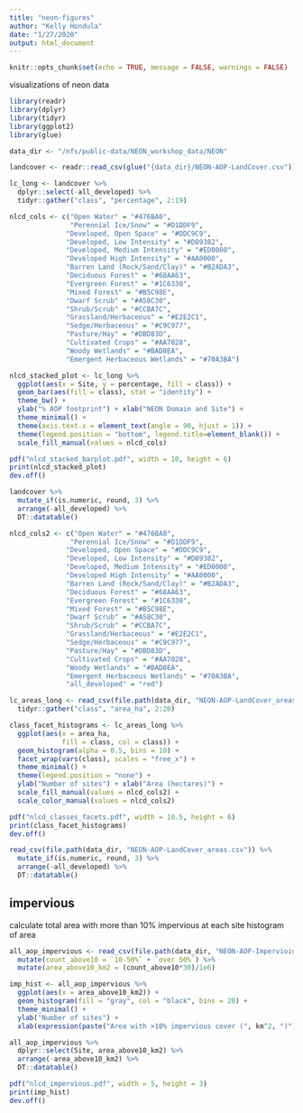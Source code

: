 ```yaml
---
title: "neon-figures"
author: "Kelly Hondula"
date: "1/27/2020"
output: html_document
---
```


```r
knitr::opts_chunk$set(echo = TRUE, message = FALSE, warnings = FALSE)
```

visualizations of neon data

```r
library(readr)
library(dplyr)
library(tidyr)
library(ggplot2)
library(glue)

data_dir <- "/nfs/public-data/NEON_workshop_data/NEON"

landcover <- readr::read_csv(glue("{data_dir}/NEON-AOP-LandCover.csv"))

lc_long <- landcover %>%
  dplyr::select(-all_developed) %>%
  tidyr::gather("class", "percentage", 2:19)

nlcd_cols <- c("Open Water" = "#476BA0", 
               "Perennial Ice/Snow" = "#D1DDF9",
              "Developed, Open Space" = "#DDC9C9", 
              "Developed, Low Intensity" = "#D89382", 
              "Developed, Medium Intensity" = "#ED0000", 
              "Developed High Intensity" = "#AA0000",
              "Barren Land (Rock/Sand/Clay)" = "#B2ADA3",
              "Deciduous Forest" = "#68AA63", 
              "Evergreen Forest" = "#1C6330", 
              "Mixed Forest" = "#B5C98E",
              "Dwarf Scrub" = "#A58C30", 
              "Shrub/Scrub" = "#CCBA7C",
              "Grassland/Herbaceous" = "#E2E2C1", 
              "Sedge/Herbaceous" = "#C9C977", 
              "Pasture/Hay" = "#DBD83D", 
              "Cultivated Crops" = "#AA7028",
              "Woody Wetlands" = "#BAD8EA", 
              "Emergent Herbaceous Wetlands" = "#70A3BA")

nlcd_stacked_plot <- lc_long %>%
  ggplot(aes(x = Site, y = percentage, fill = class)) +
  geom_bar(aes(fill = class), stat = "identity") +
  theme_bw() +
  ylab("% AOP footprint") + xlab("NEON Domain and Site") +
  theme_minimal() +
  theme(axis.text.x = element_text(angle = 90, hjust = 1)) +
  theme(legend.position = "bottom", legend.title=element_blank()) +
  scale_fill_manual(values = nlcd_cols)
```

```r
pdf("nlcd_stacked_barplot.pdf", width = 10, height = 6)
print(nlcd_stacked_plot)
dev.off()
```

```r
landcover %>% 
  mutate_if(is.numeric, round, 3) %>%
  arrange(-all_developed) %>%
  DT::datatable()
```

```r
nlcd_cols2 <- c("Open Water" = "#476BA0", 
               "Perennial Ice/Snow" = "#D1DDF9",
              "Developed, Open Space" = "#DDC9C9", 
              "Developed, Low Intensity" = "#D89382", 
              "Developed, Medium Intensity" = "#ED0000", 
              "Developed High Intensity" = "#AA0000",
              "Barren Land (Rock/Sand/Clay)" = "#B2ADA3",
              "Deciduous Forest" = "#68AA63", 
              "Evergreen Forest" = "#1C6330", 
              "Mixed Forest" = "#B5C98E",
              "Dwarf Scrub" = "#A58C30", 
              "Shrub/Scrub" = "#CCBA7C",
              "Grassland/Herbaceous" = "#E2E2C1", 
              "Sedge/Herbaceous" = "#C9C977", 
              "Pasture/Hay" = "#DBD83D", 
              "Cultivated Crops" = "#AA7028",
              "Woody Wetlands" = "#BAD8EA", 
              "Emergent Herbaceous Wetlands" = "#70A3BA",
              "all_developed" = "red")

lc_areas_long <- read_csv(file.path(data_dir, "NEON-AOP-LandCover_areas.csv")) %>%
  tidyr::gather("class", "area_ha", 2:20)

class_facet_histograms <- lc_areas_long %>%
  ggplot(aes(x = area_ha, 
             fill = class, col = class)) +
  geom_histogram(alpha = 0.5, bins = 10) +
  facet_wrap(vars(class), scales = "free_x") +
  theme_minimal() + 
  theme(legend.position = "none") +
  ylab("Number of sites") + xlab("Area (hectares)") +
  scale_fill_manual(values = nlcd_cols2) +
  scale_color_manual(values = nlcd_cols2)

```

```r
pdf("nlcd_classes_facets.pdf", width = 10.5, height = 6)
print(class_facet_histograms)
dev.off()
```

```r
read_csv(file.path(data_dir, "NEON-AOP-LandCover_areas.csv")) %>% 
  mutate_if(is.numeric, round, 3) %>%
  arrange(-all_developed) %>%
  DT::datatable()
```
## impervious

calculate total area with more than 10% impervious at each site
histogram of area

```r
all_aop_impervious <- read_csv(file.path(data_dir, "NEON-AOP-Impervioius.csv")) %>%
  mutate(count_above10 = `10-50%` + `over 50%`) %>%
  mutate(area_above10_km2 = (count_above10*30)/1e6)

imp_hist <- all_aop_impervious %>%
  ggplot(aes(x = area_above10_km2)) +
  geom_histogram(fill = "gray", col = "black", bins = 20) +
  theme_minimal() +
  ylab("Number of sites") + 
  xlab(expression(paste("Area with >10% impervious cover (", km^2, ")"))) 

```

```r
all_aop_impervious %>% 
  dplyr::select(Site, area_above10_km2) %>%
  arrange(-area_above10_km2) %>%
  DT::datatable()
```

```r
pdf("nlcd_impervious.pdf", width = 5, height = 3)
print(imp_hist)
dev.off()
```